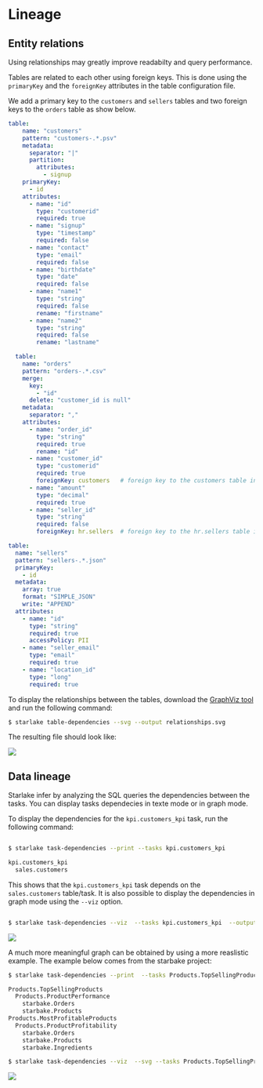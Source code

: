 
# Lineage


## Entity relations
Using relationships may greatly improve readabilty and  query performance. 

Tables are related to each other using foreign keys. This is done using the `primaryKey` and the `foreignKey` attributes in the table configuration file.



We add a primary key to the `customers` and `sellers` tables and two foreign keys to the `orders` table as show below.

<Tabs groupId="relationships">
<TabItem value="sales.customers" label="sales.customers">

```yaml {9-10}
table:
    name: "customers"
    pattern: "customers-.*.psv"
    metadata:
      separator: "|"
      partition:
        attributes:
          - signup
    primaryKey:
      - id
    attributes:
      - name: "id"
        type: "customerid"
        required: true
      - name: "signup"
        type: "timestamp"
        required: false
      - name: "contact"
        type: "email"
        required: false
      - name: "birthdate"
        type: "date"
        required: false
      - name: "name1"
        type: "string"
        required: false
        rename: "firstname"
      - name: "name2"
        type: "string"
        required: false
        rename: "lastname"
```

</TabItem>
<TabItem value="sales.orders" label="sales.orders">

```yaml {18,25}
  table:
    name: "orders"
    pattern: "orders-.*.csv"
    merge:
      key:
        - "id"
      delete: "customer_id is null"
    metadata:
      separator: ","
    attributes:
      - name: "order_id"
        type: "string"
        required: true
        rename: "id"
      - name: "customer_id"
        type: "customerid"
        required: true
        foreignKey: customers   # foreign key to the customers table in the same dataset
      - name: "amount"
        type: "decimal"
        required: true
      - name: "seller_id"
        type: "string"
        required: false
        foreignKey: hr.sellers  # foreign key to the hr.sellers table in the different dataset
```
</TabItem>

<TabItem value="hr.sellers" label="hr.sellers">

```yaml {4,5}
table:
  name: "sellers"
  pattern: "sellers-.*.json"
  primaryKey:
    - id
  metadata:
    array: true
    format: "SIMPLE_JSON"
    write: "APPEND"
  attributes:
    - name: "id"
      type: "string"
      required: true
      accessPolicy: PII
    - name: "seller_email"
      type: "email"
      required: true
    - name: "location_id"
      type: "long"
      required: true
```

</TabItem>
</Tabs>

To display the relationships between the tables, download the [GraphViz tool](https://graphviz.org/download/) and run the following command:

```bash
$ starlake table-dependencies --svg --output relationships.svg
```

The resulting file should look like:

![](/img/quickstart/load.png)

## Data lineage

Starlake infer by analyzing the SQL queries the dependencies between the tasks. You can display tasks dependecies in texte mode or in graph mode.

To display the dependencies for the `kpi.customers_kpi` task, run the following command:

```bash

$ starlake task-dependencies --print --tasks kpi.customers_kpi 

kpi.customers_kpi
  sales.customers

```

This shows that the `kpi.customers_kpi` task depends on the `sales.customers` table/task. It is also possible to display the dependencies in graph mode using the `--viz` option.

```bash

$ starlake task-dependencies --viz  --tasks kpi.customers_kpi  --output lineage.svg

```

![](/img/quickstart/lineage.png)

A much more meaningful graph can be obtained by using a more reaslistic example. The example below comes from the starbake project:

```bash
$ starlake task-dependencies --print  --tasks Products.TopSellingProducts,Products.MostProfitableProducts

Products.TopSellingProducts
  Products.ProductPerformance
    starbake.Orders
    starbake.Products
Products.MostProfitableProducts
  Products.ProductProfitability
    starbake.Orders
    starbake.Products
    starbake.Ingredients
```

```bash
$ starlake task-dependencies --viz  --svg --tasks Products.TopSellingProducts,Products.MostProfitableProducts  --output lineage.svg

```

![](/img/quickstart/starkake-tasks-deps.png)

